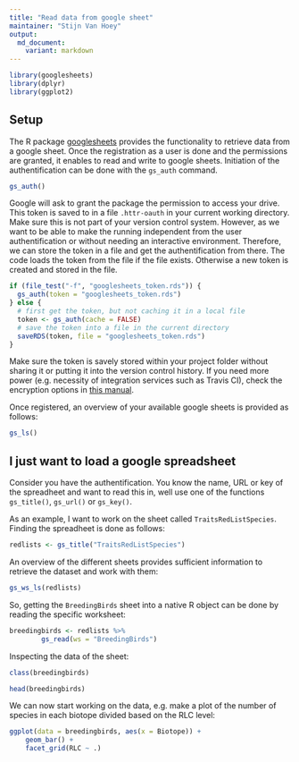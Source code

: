 ```yaml
---
title: "Read data from google sheet"
maintainer: "Stijn Van Hoey"
output:
  md_document:
    variant: markdown
---
```


```r
library(googlesheets)
library(dplyr)
library(ggplot2)
```

## Setup

The R package [googlesheets](https://github.com/jennybc/googlesheets/blob/master/README.md) provides the functionality to retrieve data from a google sheet. Once the registration as a user is done and the permissions are granted, it enables to read and write to google sheets. Initiation of the authentification can be done with the `gs_auth` command.

```r
gs_auth()
```

Google will ask to grant the package the permission to access your drive. This token is saved to in a file `.httr-oauth` in your current working directory. Make sure this is not part of your version control system.
However, as we want to be able to make the running independent from the user authentification or without needing an interactive environment. Therefore, we can store the token in a file and get the authentification from there. The code loads the token from the file if the file exists. Otherwise a new token is created and stored in the file.

```r
if (file_test("-f", "googlesheets_token.rds")) {
  gs_auth(token = "googlesheets_token.rds")
} else {
  # first get the token, but not caching it in a local file
  token <- gs_auth(cache = FALSE)
  # save the token into a file in the current directory
  saveRDS(token, file = "googlesheets_token.rds")
}
```

Make sure the token is savely stored within your project folder without sharing it or putting it into the version control history. If you need more power (e.g. necessity of integration services such as Travis CI), check the encryption options in [this manual](https://rawgit.com/jennybc/googlesheets/master/vignettes/managing-auth-tokens.html).

Once registered, an overview of your available google sheets is provided as follows:
```r
gs_ls()
```

## I just want to load a google spreadsheet

Consider you have the authentification. You know the name, URL or key of the spreadheet and want to read this in, well use one of the functions `gs_title()`, `gs_url()` or `gs_key()`.

As an example, I want to work on the sheet called `TraitsRedListSpecies`. Finding the spreadheet is done as follows:

```r
redlists <- gs_title("TraitsRedListSpecies")
```

An overview of the different sheets provides sufficient information to retrieve the dataset and work with them:

```r
gs_ws_ls(redlists)
```

So, getting the `BreedingBirds` sheet into a native R object can be done by reading the specific worksheet:

```r
breedingbirds <- redlists %>% 
        gs_read(ws = "BreedingBirds")
```

Inspecting the data of the sheet:

```r
class(breedingbirds)
```

```r
head(breedingbirds)
```

We can now start working on the data, e.g. make a plot of the number of species in each biotope divided based on the RLC level:

```r
ggplot(data = breedingbirds, aes(x = Biotope)) +
    geom_bar() + 
    facet_grid(RLC ~ .)
```



